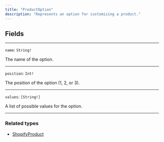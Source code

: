 ```yaml
---
title: "ProductOption"
description: "Represents an option for customizing a product."
---
```


## Fields

---

`name`: `String!`

The name of the option.

---

`position`: `Int!`

The position of the option (1, 2, or 3).

---

`values`: `[String!]`

A list of possible values for the option.

---

### Related types

* [ShopifyProduct](/reference/shopifyproduct)